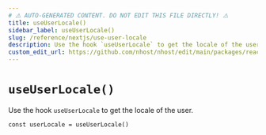 ```yaml
---
# ⚠️ AUTO-GENERATED CONTENT. DO NOT EDIT THIS FILE DIRECTLY! ⚠️
title: useUserLocale()
sidebar_label: useUserLocale()
slug: /reference/nextjs/use-user-locale
description: Use the hook `useUserLocale` to get the locale of the user.
custom_edit_url: https://github.com/nhost/nhost/edit/main/packages/react/src/useUserLocale.ts#L15
---
```


# `useUserLocale()`

Use the hook `useUserLocale` to get the locale of the user.

```tsx
const userLocale = useUserLocale()
```
